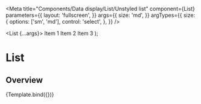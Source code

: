 

<Meta
  title="Components/Data display/List/Unstyled list"
  component={List}
  parameters={{
    layout: 'fullscreen',
  }}
  args={{
    size: 'md',
  }}
  argTypes={{
    size: {
      options: ['sm', 'md'],
      control: 'select',
    },
  }}
/>

  <List {...args}>
    <ListItem>Item 1</ListItem>
    <ListItem>Item 2</ListItem>
    <ListItem>Item 3</ListItem>
  </List>
);

# List

## Overview

<Canvas>
  <Story name="Unstyled list">{Template.bind({})}</Story>
</Canvas>
